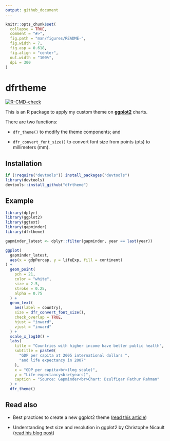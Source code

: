 ```yaml
---
output: github_document
---
```


<!-- README.md is generated from README.Rmd. Please edit that file -->

```r
knitr::opts_chunk$set(
  collapse = TRUE,
  comment = "#>",
  fig.path = "man/figures/README-",
  fig.width = 7,
  fig.asp = 0.618,
  fig.align = "center",
  out.width = "100%",
  dpi = 300
)
```

# dfrtheme

<!-- badges: start -->
[![R-CMD-check](https://github.com/dzulfiqarfr/dfrtheme/workflows/R-CMD-check/badge.svg)](https://github.com/dzulfiqarfr/dfrtheme/actions)
<!-- badges: end -->

This is an R package to apply my custom theme on [**ggplot2**](https://ggplot2.tidyverse.org/index.html){target="_blank"} charts.

There are two functions:

* `dfr_theme()` to modify the theme components; and  

* `dfr_convert_font_size()` to convert font size from points (pts) to millimeters (mm).


## Installation

``` r
if (!require("devtools")) install_packages("devtools")
library(devtools)
devtools::install_github("dfrtheme")
```

## Example

```r
library(dplyr)
library(ggplot2)
library(ggtext)
library(gapminder)
library(dfrtheme)

gapminder_latest <- dplyr::filter(gapminder, year == last(year))

ggplot(
  gapminder_latest, 
  aes(x = gdpPercap, y = lifeExp, fill = continent)
) +
  geom_point(
    pch = 21,
    color = "white",
    size = 2.5,
    stroke = 0.25,
    alpha = 0.75
  ) +
  geom_text(
    aes(label = country),
    size = dfr_convert_font_size(),
    check_overlap = TRUE,
    hjust = "inward",
    vjust = "inward"
  ) +
  scale_x_log10() +
  labs(
    title = "Countries with higher income have better public health",
    subtitle = paste0(
      "GDP per capita at 2005 international dollars ",
      "and life expectancy in 2007"
    ),
    x = "GDP per capita<br>(log scale)",
    y = "Life expectancy<br>(years)",
    caption = "Source: Gapminder<br>Chart: Dzulfiqar Fathur Rahman"
  ) +
  dfr_theme()
```


## Read also

* Best practices to create a new ggplot2 theme ([read this article](https://ggplot2.tidyverse.org/articles/ggplot2-in-packages.html#ggplot2-in-suggests-1){target="_blank"})

* Understanding text size and resolution in ggplot2 by Christophe Nicault ([read his blog post](https://www.christophenicault.com/post/understand_size_dimension_ggplot2/){target="_blank"})
